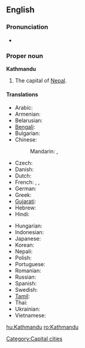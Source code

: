 ==English==
{{wikipedia}}

===Pronunciation===
* {{rhymes|uː}}

===Proper noun===
'''Kathmandu'''

# The capital of [[Nepal]].

====Translations====
{{trans-top|Kathmandu}}
* Arabic: {{t|ar|كاثماندو|m|tr=kathmaandu|sc=Arab}}
* Armenian: {{t|hy|Կատմանդու|tr=Katmandu|sc=Armn}}
* Belarusian: {{t|be|Катманду|m|tr=Katmandú|sc=Cyrl}}
* [[Bengali]]: {{t|bn|কাঠমান্ডু|sc=Beng}}
* Bulgarian: {{t|bg|Катманду|m|tr=Katmandu|sc=Cyrl}}
* Chinese:
*: Mandarin: {{t|zh|加德滿都|sc=Hani}},  {{t|zh|加德满都|tr=Jiādémǎndū|sc=Hani}}
* Czech: {{t|cs|Káthmándú|m}}
* Danish: {{t|da|Katmandu}}
* Dutch: {{t-|nl|Kathmandu}}
* French: {{t|fr|Katmandou|m}},  {{t|fr|Kathmandu|m}},  {{t|fr|Kātmāndū|m}}
* German: {{t-|de|Kathmandu|n}}
* Greek: {{t|el|Κατμαντού|sc=Grek}}
* [[Gujarati]]: {{t|gu|કાઠમંડુ|sc=Gujr}}
* Hebrew: {{t|he|קטמנדו|sc=Hebr}}
* Hindi: {{t|hi|काठमांडू|sc=Deva}}
{{trans-mid}}
* Hungarian: {{t|hu|Katmandu}}
* Indonesian: {{t-|id|Kathmandu|xs=Indonesian}}
* Japanese: {{t|ja|カトマンズ|tr=Katomanzu|sc=Jpan}}
* Korean: {{t|ko|카트만두|tr=Kateumandu|sc=Kore}}
* Nepali: {{t|ne|काठमांडौ|tr=Kāṭhmāṛəuṁ|sc=Deva}}
* Polish: {{t|pl|Katmandu|m}}
* Portuguese: {{t|pt|Katmandu|m}}
* Romanian: {{t|ro|Kathmandu}}
* Russian: {{qualifier|indeclinable}} {{t|ru|Катманду|m|tr=Katmandú|sc=Cyrl}}
* Spanish: {{t|es|Katmandú|m}}
* Swedish: {{t|sv|Katmandu}}
* [[Tamil]]: {{t|ta|காட்மாண்டூ|sc=Taml}}
* Thai: {{t|th|กาฐมาณฑุ|sc=Thai}}
* Ukrainian: {{t|uk|Катманду|m|tr=Katmandú|sc=Cyrl}}
* Vietnamese: {{t|vi|Kathmandu}}
{{trans-bottom}}

[[Category:Capital cities]]

[[hu:Kathmandu]]
[[ro:Kathmandu]]